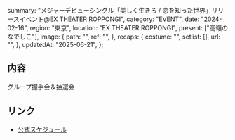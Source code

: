  summary:
    "メジャーデビューシングル「美しく生きろ / 恋を知った世界」リリースイベント@EX THEATER ROPPONGI",
  category: "EVENT",
  date: "2024-02-16",
  region: "東京",
  location: "EX THEATER ROPPONGI",
  present: ["高嶺のなでしこ"],
  image: {
    path: "",
    ref: "",
  },
  recaps: {
    costume: "",
    setlist: [],
    url: "",
  },
  updatedAt: "2025-06-21",
};

## 内容

グループ握手会＆抽選会

## リンク

- [公式スケジュール](https://takanenonadeshiko.jp/?p=1783)
